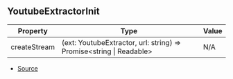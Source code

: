 ## YoutubeExtractorInit

| Property | Type | Value |
| ----------- | ----------- | ----------- |
| createStream | (ext: YoutubeExtractor, url: string) => Promise\<string \| Readable> | N/A |


- [Source](https://github.com/Androz2091/discord-player/blob/451214b/packages/extractor/src/extractors/YoutubeExtractor.ts#L23)